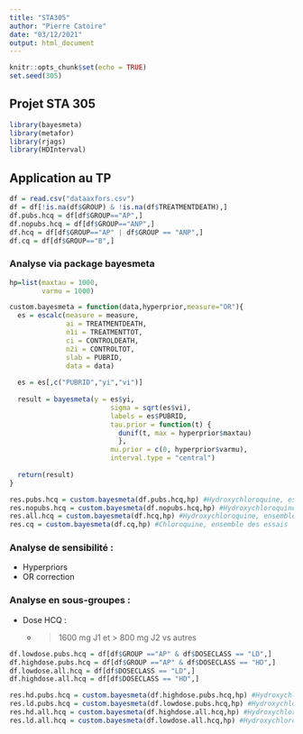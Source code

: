```yaml
---
title: "STA305"
author: "Pierre Catoire"
date: "03/12/2021"
output: html_document
---
```


```r
knitr::opts_chunk$set(echo = TRUE)
set.seed(305)
```

## Projet STA 305

```r
library(bayesmeta)
library(metafor)
library(rjags)
library(HDInterval)
```

## Application au TP

```r
df = read.csv("dataaxfors.csv")
df = df[!is.na(df$GROUP) & !is.na(df$TREATMENTDEATH),]
df.pubs.hcq = df[df$GROUP=="AP",]
df.nopubs.hcq = df[df$GROUP=="ANP",]
df.hcq = df[df$GROUP=="AP" | df$GROUP == "ANP",]
df.cq = df[df$GROUP=="B",]
```


### Analyse via package bayesmeta

```r
hp=list(maxtau = 1000,
        varmu = 1000)

custom.bayesmeta = function(data,hyperprior,measure="OR"){
  es = escalc(measure = measure,
              ai = TREATMENTDEATH,
              n1i = TREATMENTTOT,
              ci = CONTROLDEATH,
              n2i = CONTROLTOT,
              slab = PUBRID,
              data = data)
  
  es = es[,c("PUBRID","yi","vi")]
  
  result = bayesmeta(y = es$yi,
                         sigma = sqrt(es$vi),
                         labels = es$PUBRID,
                         tau.prior = function(t) {
                           dunif(t, max = hyperprior$maxtau)
                           },
                         mu.prior = c(0, hyperprior$varmu),
                         interval.type = "central")
  
  return(result)
}

res.pubs.hcq = custom.bayesmeta(df.pubs.hcq,hp) #Hydroxychloroquine, essais publiés seuls
res.nopubs.hcq = custom.bayesmeta(df.nopubs.hcq,hp) #Hydroxychloroquine, essais non publiés seuls
res.all.hcq = custom.bayesmeta(df.hcq,hp) #Hydroxychloroquine, ensemble des essais
res.cq = custom.bayesmeta(df.cq,hp) #Chloroquine, ensemble des essais
```

### Analyse de sensibilité :

- Hyperpriors
- OR correction

### Analyse en sous-groupes :

- Dose HCQ : 
  - > 1600 mg J1 et > 800 mg J2 vs autres
  
```r
df.lowdose.pubs.hcq = df[df$GROUP =="AP" & df$DOSECLASS == "LD",]
df.highdose.pubs.hcq = df[df$GROUP =="AP" & df$DOSECLASS == "HD",]
df.lowdose.all.hcq = df[df$DOSECLASS == "LD",]
df.highdose.all.hcq = df[df$DOSECLASS == "HD",]

res.hd.pubs.hcq = custom.bayesmeta(df.highdose.pubs.hcq,hp) #Hydroxychloroquine à dose forte, essais publiés seuls
res.ld.pubs.hcq = custom.bayesmeta(df.lowdose.pubs.hcq,hp) #Hydroxychloroquine à dose modérée, essais publiés seuls
res.hd.all.hcq = custom.bayesmeta(df.highdose.all.hcq,hp) #Hydroxychloroquine à dose forte, ensemble des études
res.ld.all.hcq = custom.bayesmeta(df.lowdose.all.hcq,hp) #Hydroxychloroquine à dose modérée, ensemble des études
```
